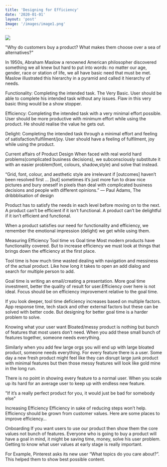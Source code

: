 ```yaml
---
title: 'Designing for Efficiency'
date: '2020-01-01'
layout: 'post'
Image: '/images/image1.png'
--- 
```

![](/images/image4.png)

"Why do customers buy a product? What makes them choose over a sea of alternatives?"

In 1950s, Abraham Maslow a renowned American philosopher discovered something we all knew but hard to put into words: no matter our age, gender, race or station of life, we all have basic need that must be met. Maslow illustrated this hierarchy in a pyramid and called it hierarchy of needs.

Functionality: Completing the intended task. The Very Basic. User should be able to complete his intended task without any issues. Flaw in this very basic thing would be a show stopper.
 
Efficiency: Completing the intended task with a very minimal effort possible. User should be more productive with minimum effort while using the product. He should realise the value he gets out.
 
Delight: Completing the intended task through a minimal effort and feeling of satisfaction/fulfilment/joy. User should have a feeling of fulfilment, joy while using the product.

Current affairs of Product Design
When faced with real world hard problems(complicated business decisions), we subconsciously substitute it with an easier problem(font, colours, shadow,style) and solve that instead.
 
“Grid, font, colour, and aesthetic style are irrelevant if [outcomes] haven’t been resolved first … [but] sometimes it’s just more fun to draw nice pictures and bury oneself in pixels than deal with complicated business decisions and people with different opinions.”
— Paul Adams, The dribbblisation of design
 
Product has to satisfy the needs in each level before moving on to the next. A product can’t be efficient if it isn’t functional. A product can’t be delightful if it isn’t efficient and functional.
 
When a product satisfies our need for functionality and efficiency, we remember the emotional impression (delight) we get while using them.
 

Measuring Efficiency
Tool time vs Goal time
Most modern products have functionality covered. But to increase efficiency we must look at things that brings down the efficiency at the first place.
 
Tool time is how much time wasted dealing with navigation and messiness of the actual product. Like how long it takes to open an add dialog and search for multiple person to add.
 
Goal time is writing an email/creating a presentation. More goal time investment, better the quality of result for user.Efficiency over here is not ideal. Focus should be on efficiency improvement relative to the goal time.
 
If you look deeper, tool time deficiency increases based on multiple factors. App response time, tech stack and other external factors but these can be solved with better code. But designing for better goal time is a harder problem to solve.

Knowing what your user want
Bloated/messy product is nothing but bunch of features that most users don’t need. When you add these small bunch of features together, someone needs everything.
 
Similarly when you add few large orgs you will end up with large bloated product, someone needs everything. For every feature there is a user. Some day a new fresh product might feel like they can disrupt large junk product with minimal features but then those messy features will look like gold mine in the long run.
 
There is no point in showing every feature to a normal user. When you scale up its hard for an average user to keep up with endless new feature.
 
"If it’s a really perfect product for you, it would just be bad for somebody else"

Increasing Efficiency
Efficiency in sake of reducing steps won’t help. Efficiency should be grown from customer values. Here are some places to improve efficiency…
 
Onboarding
If you want users to use our product then show them the core values not bunch of features. Everyone who is going to buy a product will have a goal in mind, it might be saving time, money, solve his user problem. Getting to know what user values at early stage is really important.
 
For Example, Pinterest asks its new user “What topics do you care about?”. This helped them to show best possible content.